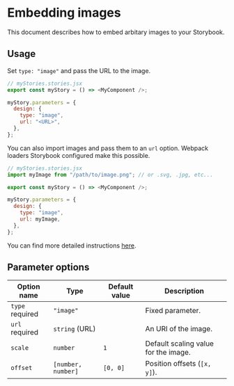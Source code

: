
<Meta title="Docs/Image/README" />

# Embedding images

This document describes how to embed arbitary images to your Storybook.

## Usage

Set `type: "image"` and pass the URL to the image.

```js
// myStories.stories.jsx
export const myStory = () => <MyComponent />;

myStory.parameters = {
  design: {
    type: "image",
    url: "<URL>",
  },
};
```

You can also import images and pass them to an `url` option.
Webpack loaders Storybook configured make this possible.

```js
// myStories.stories.jsx
import myImage from "/path/to/image.png"; // or .svg, .jpg, etc...

export const myStory = () => <MyComponent />;

myStory.parameters = {
  design: {
    type: "image",
    url: myImage,
  },
};
```

You can find more detailed instructions [here](/?path=/docs/docs-image-examples--embed-image).

## Parameter options

| Option name                                      | Type               | Default value | Description                          |
| ------------------------------------------------ | ------------------ | ------------- | ------------------------------------ |
| `type` <Badge status="positive">required</Badge> | `"image"`          |               | Fixed parameter.                     |
| `url` <Badge status="positive">required</Badge>  | `string` (URL)     |               | An URI of the image.                 |
| `scale`                                          | `number`           | `1`           | Default scaling value for the image. |
| `offset`                                         | `[number, number]` | `[0, 0]`      | Position offsets (`[x, y]`).         |
